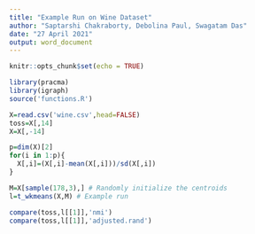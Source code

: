 ---
title: "Example Run on Wine Dataset"
author: "Saptarshi Chakraborty, Debolina Paul, Swagatam Das"
date: "27 April 2021"
output: word_document
---

```{r setup, include=FALSE}
knitr::opts_chunk$set(echo = TRUE)
```

```{r}
library(pracma)
library(igraph)
source('functions.R')
```


```{r}
X=read.csv('wine.csv',head=FALSE)
toss=X[,14]
X=X[,-14]
```


```{r}
p=dim(X)[2]
for(i in 1:p){
  X[,i]=(X[,i]-mean(X[,i]))/sd(X[,i])
}
```

```{r}
M=X[sample(178,3),] # Randomly initialize the centroids
l=t_wkmeans(X,M) # Example run
```

```{r}
compare(toss,l[[1]],'nmi')
compare(toss,l[[1]],'adjusted.rand')
```

